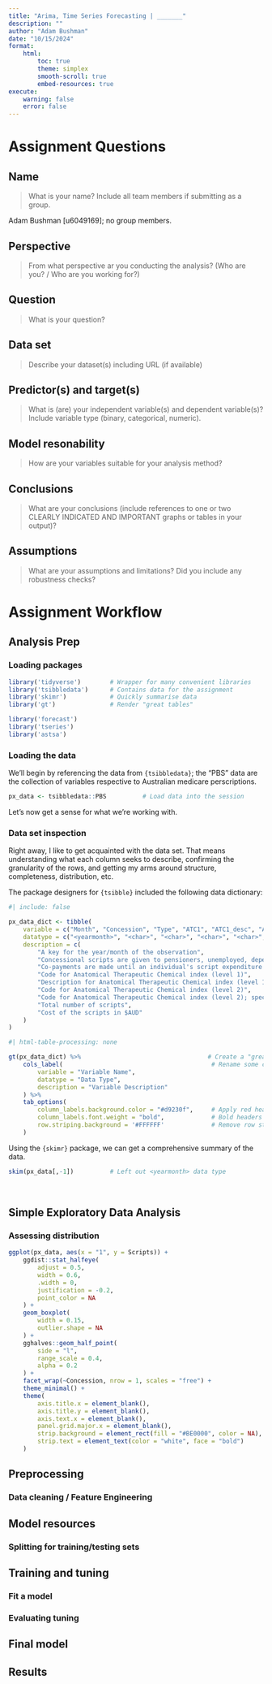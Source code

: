 ```yaml
---
title: "Arima, Time Series Forecasting | _______"
description: ""
author: "Adam Bushman"
date: "10/15/2024"
format: 
    html:
        toc: true
        theme: simplex
        smooth-scroll: true
        embed-resources: true
execute:
    warning: false
    error: false
---
```


# Assignment Questions

## Name
>   What is your name? Include all team members if submitting as a group.

Adam Bushman [u6049169]; no group members.


## Perspective
>   From what perspective ar you conducting the analysis? (Who are you? / Who are you working for?)


## Question
>   What is your question?


## Data set
>   Describe your dataset(s) including URL (if available)


## Predictor(s) and target(s)
>   What is (are) your independent variable(s) and dependent variable(s)? Include variable type (binary, categorical, numeric).



## Model resonability
>   How are your variables suitable for your analysis method?



## Conclusions
>   What are your conclusions (include references to one or two CLEARLY INDICATED AND IMPORTANT graphs or tables in your output)?


## Assumptions
>   What are your assumptions and limitations? Did you include any robustness checks?



# Assignment Workflow
 
## Analysis Prep

### Loading packages
```r
library('tidyverse')        # Wrapper for many convenient libraries
library('tsibbledata')      # Contains data for the assignment
library('skimr')            # Quickly summarise data
library('gt')               # Render "great tables"

library('forecast')
library('tseries')
library('astsa')
```

### Loading the data
We'll begin by referencing the data from `{tsibbledata}`; the "PBS" data are the collection of variables respective to Australian medicare perscriptions.

```r
px_data <- tsibbledata::PBS          # Load data into the session
```

Let's now get a sense for what we're working with.

### Data set inspection
Right away, I like to get acquainted with the data set. That means understanding what each column seeks to describe, confirming the granularity of the rows, and getting my arms around structure, completeness, distribution, etc.

The package designers for `{tsibble}` included the following data dictionary:

```r
#| include: false

px_data_dict <- tibble(
    variable = c("Month", "Concession", "Type", "ATC1", "ATC1_desc", "ATC2", "ATC2_desc", "Scripts", "Cost"), 
    datatype = c("<yearmonth>", "<char>", "<char>", "<char>", "<char>", "<char>", "<char>", "<double>", "<double>"), 
    description = c(
        "A key for the year/month of the observation", 
        "Concessional scripts are given to pensioners, unemployed, dependents, and other card holders", 
        "Co-payments are made until an individual's script expenditure hits a threshold ($290.00 for concession, $1,141.80 otherwise). Safety net subsidies are provided to individuals exceeding this amount", 
        "Code for Anatomical Therapeutic Chemical index (level 1)", 
        "Description for Anatomical Therapeutic Chemical index (level 1); divides drugs into 14 anatomical groups based on the primary part of the body or organ system they act upon", 
        "Code for Anatomical Therapeutic Chemical index (level 2)", 
        "Code for Anatomical Therapeutic Chemical index (level 2); specifies the type of treatment or function the drugs perform within the organ system", 
        "Total number of scripts", 
        "Cost of the scripts in $AUD"
    )
)
```

::: {#data-dictionary}
```r
#| html-table-processing: none

gt(px_data_dict) %>%                                   # Create a "great tables" (gt) object
    cols_label(                                         # Rename some columns
        variable = "Variable Name", 
        datatype = "Data Type", 
        description = "Variable Description"
    ) %>%
    tab_options(
        column_labels.background.color = "#d9230f",     # Apply red header background
        column_labels.font.weight = "bold",             # Bold headers
        row.striping.background = '#FFFFFF'             # Remove row striping
    )
```
:::

Using the `{skimr}` package, we can get a comprehensive summary of the data.

```r
skim(px_data[,-1])          # Left out <yearmonth> data type
```
<br>



## Simple Exploratory Data Analysis

### 

### Assessing distribution

```r
ggplot(px_data, aes(x = "1", y = Scripts)) +                                    # Setup ggplot object
    ggdist::stat_halfeye(                                                       # Distribution plot
        adjust = 0.5, 
        width = 0.6, 
        .width = 0, 
        justification = -0.2, 
        point_color = NA
    ) +
    geom_boxplot(                                                               # Boxplot
        width = 0.15, 
        outlier.shape = NA
    ) +
    gghalves::geom_half_point(                                                  # Individual observations
        side = "l", 
        range_scale = 0.4, 
        alpha = 0.2
    ) + 
    facet_wrap(~Concession, nrow = 1, scales = "free") +                        # Two visualizations, side-by-side
    theme_minimal() +                                                           # Theme styling
    theme(
        axis.title.x = element_blank(), 
        axis.title.y = element_blank(), 
        axis.text.x = element_blank(), 
        panel.grid.major.x = element_blank(), 
        strip.background = element_rect(fill = "#BE0000", color = NA), 
        strip.text = element_text(color = "white", face = "bold")
    )
```

## Preprocessing

### Data cleaning / Feature Engineering


## Model resources

### Splitting for training/testing sets


## Training and tuning

### Fit a model


### Evaluating tuning


## Final model


## Results
